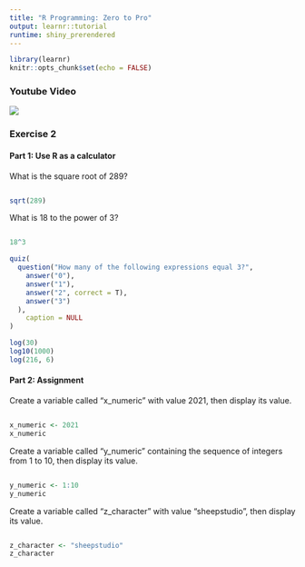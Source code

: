 ```yaml
---
title: "R Programming: Zero to Pro"
output: learnr::tutorial
runtime: shiny_prerendered
---
```


```r
library(learnr)
knitr::opts_chunk$set(echo = FALSE)
```


### Youtube Video

![](https://youtu.be/Oe-nCyRspa8)

### Exercise 2

#### Part 1: Use R as a calculator

What is the square root of 289?
```r

```

```r
sqrt(289)
```


What is 18 to the power of 3?
```r

```

```r
18^3
```

 

```r
quiz(
  question("How many of the following expressions equal 3?",
    answer("0"),
    answer("1"),
    answer("2", correct = T),
    answer("3")
  ),
    caption = NULL
)
```

```r
log(30)
log10(1000)
log(216, 6)
```


#### Part 2: Assignment

Create a variable called "x_numeric" with value 2021, then display its value.
```r

```

```r
x_numeric <- 2021
x_numeric
```

Create a variable called "y_numeric" containing the sequence of integers from 1 to 10, then display its value.
```r

```

```r
y_numeric <- 1:10
y_numeric
```

Create a variable called "z_character" with value "sheepstudio", then display its value.
```r

```

```r
z_character <- "sheepstudio"
z_character
```
